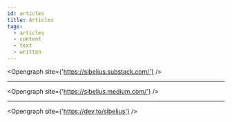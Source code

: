 ```yaml
---
id: articles
title: Articles
tags:
  - articles
  - content
  - text
  - written
---
```



<Opengraph
  site={'https://sibelius.substack.com/'}
/>

---

<Opengraph
  site={'https://sibelius.medium.com/'}
/>

---

<Opengraph
  site={'https://dev.to/sibelius'}
/>